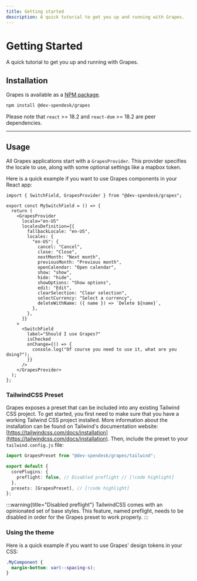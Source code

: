 ```yaml
---
title: Getting started
description: A quick tutorial to get you up and running with Grapes.
---
```


# Getting Started

A quick tutorial to get you up and running with Grapes.

## Installation

Grapes is available as a [NPM package](https://www.npmjs.com/package/@dev-spendesk/grapes).

```bash
npm install @dev-spendesk/grapes
```

Please note that `react` >= 18.2 and `react-dom` >= 18.2 are peer dependencies.

---

## Usage

All Grapes applications start with a `GrapesProvider`. This provider specifies the locale to use, along with some optional settings like a mapbox token.

Here is a quick example if you want to use Grapes components in your React app:

```tsx
import { SwitchField, GrapesProvider } from "@dev-spendesk/grapes";

export const MySwitchField = () => {
  return (
    <GrapesProvider
      locale="en-US"
      localesDefinition={{
        fallbackLocale: "en-US",
        locales: {
          "en-US": {
            cancel: "Cancel",
            close: "Close",
            nextMonth: "Next month",
            previousMonth: "Previous month",
            openCalendar: "Open calendar",
            show: "show",
            hide: "hide",
            showOptions: "Show options",
            edit: "Edit",
            clearSelection: "Clear selection",
            selectCurrency: "Select a currency",
            deleteWithName: ({ name }) => `Delete ${name}`,
          },
        },
      }}
    >
      <SwitchField
        label="Should I use Grapes?"
        isChecked
        onChange={() => {
          console.log("Of course you need to use it, what are you doing?");
        }}
      />
    </GrapesProvider>
  );
};
```

### TailwindCSS Preset

Grapes exposes a preset that can be included into any existing Tailwind CSS project.
To get started, you first need to make sure that you have a working Tailwind CSS project installed. More information about the installation can be found on Tailwind's documentation website: [https://tailwindcss.com/docs/installation](https://tailwindcss.com/docs/installation).
Then, include the preset to your `tailwind.config.js` file:

```ts
import GrapesPreset from "@dev-spendesk/grapes/tailwind";

export default {
  corePlugins: {
    preflight: false, // Disabled preflight // [!code highlight]
  },
  presets: [GrapesPreset], // [!code highlight]
};
```

:::warning{title="Disabled preflight"}
TailwindCSS comes with an opinionated set of base styles.
This feature, named preflight, needs to be disabled in order for the Grapes preset to work properly.
:::

### Using the theme

Here is a quick example if you want to use Grapes' design tokens in your CSS:

```css
.MyComponent {
  margin-bottom: var(--spacing-s);
}
```
